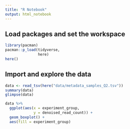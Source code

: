 ```yaml
---
title: "R Notebook"
output: html_notebook
---
```


## Load packages and set the workspace

```r
library(pacman)
pacman::p_load(tidyverse,
               here)
here()
```

## Import and explore the data

```r
data <- read_tsv(here("data/metadata_samples_Q2.tsv"))
summary(data)
glimpse(data)
```

```r
data %>% 
  ggplot(aes(x = experiment_group,
             y = denoised_read_count)) +
  geom_boxplot() +
  aes(fill = experiment_group)
```

